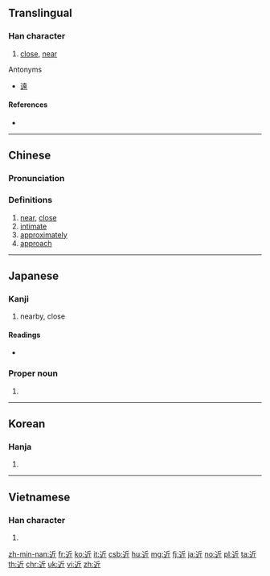 ==Translingual==
{{stroke order|strokes=8}}

===Han character===
{{Han char|rn=162|rad=辵|as=04|sn=7|four=32302|canj=YHML|ids=⿰辶斤}}

#[[close]], [[near]]

;Antonyms
*[[遠]]

====References====
* {{Han ref|kx=1254.070|dkj=38752|dj=1736.180|hdz=63819.120|uh=8FD1|ud=36817|bh=AAF1|bd=43761}}

----

==Chinese==
{{zh-forms}}

===Pronunciation===
{{zh-pron
|m=jìn
|ma=y
|c=gan6,kan5
|h=pfs=khiun/khiûn
|md=
|mn=kīn/kūn
|w=3jin
|mc=y
|oc=y
|cat=a,v,adv
}}

===Definitions===
{{zh-hanzi}}

# [[near]], [[close]]
# [[intimate]]
# [[approximately]]
# [[approach]]

{{zh-cat|Beginning}}

----

==Japanese==

===Kanji===
{{ja-kanji|grade=2|rs=辵04}}

# nearby, close

====Readings====
* {{ja-readings|goon=[[ごん]] (gon)|kanon=[[きん]] (kin)|kanyoon=[[こん]] (kon)|kun=[[ちかい]] (chikai)}}

===Proper noun===
{{ja-pos|こん|proper}}

# {{surname|lang=ja|sort=こん}}

----

==Korean==

===Hanja===
{{ko-hanja|hangeul=근|eumhun=|mr=kŭn|y=kun}}

# {{defn|lang=ko|sort=辵04}}

----

==Vietnamese==

===Han character===
{{vi-hantu|[[cận]], [[cặn]], [[gàn]], [[gần]]|rs=辵04}}

# {{defn|lang=vi|sort=辵04}}

[[zh-min-nan:近]]
[[fr:近]]
[[ko:近]]
[[it:近]]
[[csb:近]]
[[hu:近]]
[[mg:近]]
[[fj:近]]
[[ja:近]]
[[no:近]]
[[pl:近]]
[[ta:近]]
[[th:近]]
[[chr:近]]
[[uk:近]]
[[vi:近]]
[[zh:近]]